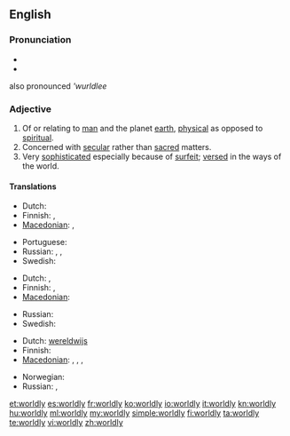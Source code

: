 ==English==

===Pronunciation===
* {{IPA|/ˈwɜː(r)ldli/}}
* {{audio|En-us-worldly.ogg|Audio (US)}}
also pronounced '''wurldlee''

===Adjective===
{{en-adj|worldl|ier}}

# Of or relating to [[man]] and the planet [[earth]], [[physical]] as opposed to [[spiritual]].
# Concerned with [[secular]] rather than [[sacred]] matters.
# Very [[sophisticated]] especially because of [[surfeit]]; [[versed]] in the ways of the world.

====Translations====
{{trans-top|opposed to spiritual}}
* Dutch: {{t-|nl|materieel}}
* Finnish: {{t+|fi|maallinen}}, {{t+|fi|mainen}}
* [[Macedonian]]: {{t|mk|световен|m|tr=svétoven}},  {{t|mk|овоземски|m|tr=ovozémski}}
{{trans-mid}}
* Portuguese: {{t+|pt|mundano}}
* Russian: {{t+|ru|мирской|tr=mirskój}}, {{t+|ru|земной|tr=z'emnój}}, {{t+|ru|суетный|tr=sújetnýj}}
* Swedish: {{t|sv|världslig}}
{{trans-bottom}}

{{trans-top|concerned with secular matters}}
* Dutch: {{t+|nl|wereldlijk}}, {{t+|nl|seculier}}
* Finnish: {{t+|fi|maallinen}}, {{t-|fi|sekulaarinen}}
* [[Macedonian]]: {{t|mk|световен|m|tr=svétoven}}
{{trans-mid}}
* Russian: {{t+|ru|светский|tr=sv'étskij}}
* Swedish: {{t|sv|världslig}}
{{trans-bottom}}

{{trans-top|versed in the ways of the world}}
* Dutch: [[wereldwijs]]
* Finnish: {{t+|fi|maallinen}}
* [[Macedonian]]: {{t-|mk|светски|m|tr=svétski}},  {{t|mk|искусен|m|tr=ískusen}},  {{t|mk|ербап|tr=érbap}},  {{t-|mk|способен|m|tr=spósoben}}
{{trans-mid}}
* Norwegian: {{t|no|verdensvant}}
* Russian: {{t+|ru|опытный|tr=ópytnyj}}, {{t+|ru|бывалый|tr=byvályj}}
{{trans-bottom}}

[[et:worldly]]
[[es:worldly]]
[[fr:worldly]]
[[ko:worldly]]
[[io:worldly]]
[[it:worldly]]
[[kn:worldly]]
[[hu:worldly]]
[[ml:worldly]]
[[my:worldly]]
[[simple:worldly]]
[[fi:worldly]]
[[ta:worldly]]
[[te:worldly]]
[[vi:worldly]]
[[zh:worldly]]